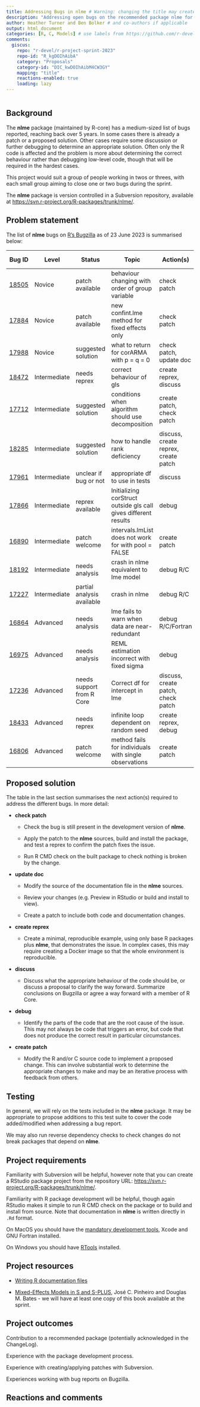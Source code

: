 ```yaml
---
title: Addressing Bugs in nlme # Warning: changing the title may create a new Discussions thread!
description: "Addressing open bugs on the recommended package nlme for (non)linear mixed effect models." # Optional short description for post on Discussions
author: Heather Turner and Ben Bolker # and co-authors if applicable
output: html_document
categories: [R, C, Models] # use labels from https://github.com/r-devel/r-project-sprint-2023/labels; include R if can contribute knowing R only
comments:
  giscus: 
    repo: "r-devel/r-project-sprint-2023"
    repo-id: "R_kgDOIhAibA"
    category: "Proposals"
    category-id: "DIC_kwDOIhAibM4CW3GY"
    mapping: "title"
    reactions-enabled: true
    loading: lazy
---
```


```{=html}
<!-- 
This template is based on https://contributor.r-project.org/r-project-sprint-2023/projects/quartz-alpha-mask/.
The sections are provided as a guide and may not be appropriate to your proposal, feel free to skip or change sections.

Please label any R code chunks, especially those producing images.
-->
```
```r

```

## Background

The **nlme** package (maintained by R-core) has a medium-sized list of bugs reported, reaching back over 5 years. In some cases there is already a patch or a proposed solution. Other cases require some discussion or further debugging to determine an appropriate solution. Often only the R code is affected and the problem is more about determining the correct behaviour rather than debugging low-level code, though that will be required in the hardest cases.

This project would suit a group of people working in twos or threes, with each small group aiming to close one or two bugs during the sprint.

The **nlme** package is version controlled in a Subversion repository, available at <https://svn.r-project.org/R-packages/trunk/nlme/>.

## Problem statement

The list of **nlme** bugs on [R's Bugzilla](https://bugs.r-project.org/) as of 23 June 2023 is summarised below:

| Bug ID                                                    | Level        | Status                     | Topic                                                           | Action(s)                            | Programming skills | Statistical knowledge |
|-----------|-----------|-----------|-----------|-----------|-----------|-----------|
| [18505](https://bugs.r-project.org/show_bug.cgi?id=18505) | Novice       | patch available            | behaviour changing with order of group variable                 | check patch                          | R                  |                       |
| [17884](https://bugs.r-project.org/show_bug.cgi?id=17884) | Novice       | patch available            | new confint.lme method for fixed effects only                   | check patch                          | R                  | confidence intervals  |
| [17988](https://bugs.r-project.org/show_bug.cgi?id=17988) | Novice       | suggested solution         | what to return for corARMA with p = q = 0                       | check patch, update doc              | R                  |                       |
| [18472](https://bugs.r-project.org/show_bug.cgi?id=18472) | Intermediate | needs reprex               | correct behaviour of gls                                        | create reprex, discuss               | R                  | gls                   |
| [17712](https://bugs.r-project.org/show_bug.cgi?id=17712) | Intermediate | suggested solution         | conditions when algorithm should use decomposition              | create patch, check patch            | R                  |                       |
| [18285](https://bugs.r-project.org/show_bug.cgi?id=18285) | Intermediate | suggested solution         | how to handle rank deficiency                                   | discuss, create reprex, create patch | R                  | rank deficiency       |
| [17961](https://bugs.r-project.org/show_bug.cgi?id=17961) | Intermediate | unclear if bug or not      | appropriate df to use in tests                                  | discuss                              | R                  | anova tests           |
| [17866](https://bugs.r-project.org/show_bug.cgi?id=17866) | Intermediate | reprex available           | Initializing corStruct outside gls call gives different results | debug                                | R                  |                       |
| [16890](https://bugs.r-project.org/show_bug.cgi?id=16890) | Intermediate | patch welcome              | intervals.lmList does not work for with pool = FALSE            | create patch                         | R                  |                       |
| [18192](https://bugs.r-project.org/show_bug.cgi?id=18192) | Intermediate | needs analysis             | crash in nlme equivalent to lme model                           | debug R/C                            | C                  |                       |
| [17227](https://bugs.r-project.org/show_bug.cgi?id=17227) | Intermediate | partial analysis available | crash in nlme                                                   | debug R/C                            | C                  |                       |
| [16864](https://bugs.r-project.org/show_bug.cgi?id=16864) | Advanced     | needs analysis             | lme fails to warn when data are near-redundant                  | debug R/C/Fortran                    | R, C, Fortran      |                       |
| [16975](https://bugs.r-project.org/show_bug.cgi?id=16975) | Advanced     | needs analysis             | REML estimation incorrect with fixed sigma                      | debug                                | R, C               |                       |
| [17236](https://bugs.r-project.org/show_bug.cgi?id=17236) | Advanced     | needs support from R Core  | Correct df for intercept in lme                                 | discuss, create patch, check patch   | R                  |                       |
| [18433](https://bugs.r-project.org/show_bug.cgi?id=18433) | Advanced     | needs reprex               | infinite loop dependent on random seed                          | create reprex, debug                 | C, Docker          | nlme algorithms       |
| [16806](https://bugs.r-project.org/show_bug.cgi?id=16806) | Advanced     | patch welcome              | method fails for individuals with single observations           | create patch                         | C                  |                       |

## Proposed solution

The table in the last section summarises the next action(s) required to address the different bugs. In more detail:

-   **check patch**

    -   Check the bug is still present in the development version of **nlme**.

    -   Apply the patch to the **nlme** sources, build and install the package, and test a reprex to confirm the patch fixes the issue.

    -   Run R CMD check on the built package to check nothing is broken by the change.

-   **update doc**

    -   Modify the source of the documentation file in the **nlme** sources.

    -   Review your changes (e.g. Preview in RStudio or build and install to view).

    -   Create a patch to include both code and documentation changes.

-   **create reprex**

    -   Create a minimal, reproducible example, using only base R packages plus **nlme**, that demonstrates the issue. In complex cases, this may require creating a Docker image so that the whole environment is reproducible.

-   **discuss**

    -   Discuss what the appropriate behaviour of the code should be, or discuss a proposal to clarify the way forward. Summarize conclusions on Bugzilla or agree a way forward with a member of R Core.

-   **debug**

    -   Identify the parts of the code that are the root cause of the issue. This may not always be code that triggers an error, but code that does not produce the correct result in particular circumstances.

-   **create patch**

    -   Modify the R and/or C source code to implement a proposed change. This can involve substantial work to determine the appropriate changes to make and may be an iterative process with feedback from others.

## Testing

In general, we will rely on the tests included in the **nlme** package. It may be appropriate to propose additions to this test suite to cover the code added/modified when addressing a bug report.

We may also run reverse dependency checks to check changes do not break packages that depend on **nlme**.

## Project requirements

Familiarity with Subversion will be helpful, however note that you can create a RStudio package project from the repository URL: <https://svn.r-project.org/R-packages/trunk/nlme/>.

Familiarity with R package development will be helpful, though again RStudio makes it simple to run R CMD check on the package or to build and install from source. Note that documentation in **nlme** is written directly in `.Rd` format.

On MacOS you should have the [mandatory development tools](https://mac.r-project.org/tools/), Xcode and GNU Fortran installed.

On Windows you should have [RTools](https://cran.r-project.org/bin/windows/Rtools/rtools43/rtools.html) installed.

## Project resources

* [Writing R documentation files](https://cran.r-project.org/doc/manuals/r-release/R-exts.html#Writing-R-documentation-files)

* [Mixed-Effects Models in S and S-PLUS](https://link.springer.com/book/10.1007/b98882), José C. Pinheiro and Douglas M. Bates - we will have at least one copy of this book available at the sprint.

## Project outcomes

Contribution to a recommended package (potentially acknowledged in the ChangeLog).

Experience with the package development process.

Experience with creating/applying patches with Subversion.

Experiences working with bug reports on Bugzilla.

## Reactions and comments

```{=html}
<!-- 
Please leave the Reactions and comments section
- a Giscus comment box will be automatically added here 
-->
```
